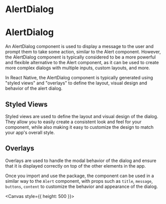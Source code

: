 
<Meta title="recipes/AlertDialog" />

# AlertDialog

# AlertDialog

An AlertDialog component is used to display a message to the user and prompt them to take some action, similar to the Alert component. However, the AlertDialog component is typically considered to be a more powerful and flexible alternative to the Alert component, as it can be used to create more complex dialogs with multiple inputs, custom layouts, and more.

In React Native, the AlertDialog component is typically generated using "styled views" and "overlays" to define the layout, visual design and behavior of the alert dialog.

## Styled Views

Styled views are used to define the layout and visual design of the dialog. They allow you to easily create a consistent look and feel for your component, while also making it easy to customize the design to match your app's overall style.

## Overlays

Overlays are used to handle the modal behavior of the dialog and ensure that it is displayed correctly on top of the other elements in the app.

Once you import and use the package, the component can be used in a similar way to the `Alert` component, with props such as `title`, `message`, `buttons`, `content` to customize the behavior and appearance of the dialog.

<Canvas style={{ height: 500 }}>
  <Story id="recipes-stories-alertdialog--alert-dialog-story" />
</Canvas>
